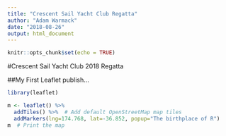 ```yaml
---
title: "Crescent Sail Yacht Club Regatta"
author: "Adam Warmack"
date: "2018-08-26"
output: html_document
---
```


```r
knitr::opts_chunk$set(echo = TRUE)
```


#Crescent Sail Yacht Club 2018 Regatta


##My First Leaflet publish...
```r
library(leaflet)

m <- leaflet() %>%
  addTiles() %>%  # Add default OpenStreetMap map tiles
  addMarkers(lng=174.768, lat=-36.852, popup="The birthplace of R")
m  # Print the map
```

